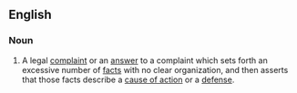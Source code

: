 ==English==

===Noun===
{{en-noun}}
# {{lb|en|legal}} A legal [[complaint]] or an [[answer]] to a complaint which sets forth an excessive number of [[fact]]s with no clear organization, and then asserts that those facts describe a [[cause of action]] or a [[defense]].